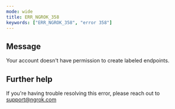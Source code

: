 ```yaml
---
mode: wide
title: ERR_NGROK_358
keywords: ["ERR_NGROK_358", "error 358"]
---
```


## Message

Your account doesn't have permission to create labeled endpoints.

## Further help

If you're having trouble resolving this error, please reach out to [support@ngrok.com](mailto:support@ngrok.com?subject=Help%20with%20ERR_NGROK_358)
